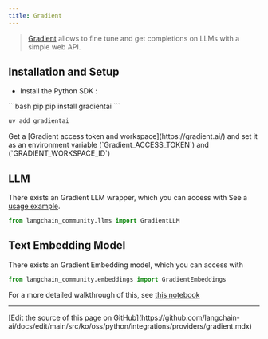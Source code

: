 ```yaml
---
title: Gradient
---
```


>[Gradient](https://gradient.ai/) allows to fine tune and get completions on LLMs with a simple web API.

## Installation and Setup
- Install the Python SDK :
<CodeGroup>
```bash pip
pip install gradientai
```

```bash uv
uv add gradientai
```
</CodeGroup>
Get a [Gradient access token and workspace](https://gradient.ai/) and set it as an environment variable (`Gradient_ACCESS_TOKEN`) and (`GRADIENT_WORKSPACE_ID`)

## LLM

There exists an Gradient LLM wrapper, which you can access with
See a [usage example](/oss/python/integrations/llms/gradient).

```python
from langchain_community.llms import GradientLLM
```

## Text Embedding Model

There exists an Gradient Embedding model, which you can access with
```python
from langchain_community.embeddings import GradientEmbeddings
```
For a more detailed walkthrough of this, see [this notebook](/oss/python/integrations/text_embedding/gradient)

---

<Callout icon="pen-to-square" iconType="regular">
  [Edit the source of this page on GitHub](https://github.com/langchain-ai/docs/edit/main/src/ko/oss/python/integrations/providers/gradient.mdx)
</Callout>
